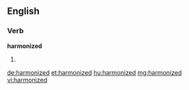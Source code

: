==English==

===Verb===
'''harmonized'''

# {{past of|harmonize}}

[[de:harmonized]]
[[et:harmonized]]
[[hu:harmonized]]
[[mg:harmonized]]
[[vi:harmonized]]